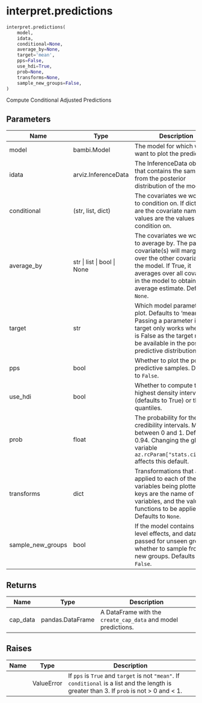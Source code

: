 # interpret.predictions { #bambi.interpret.predictions }

```python
interpret.predictions(
    model,
    idata,
    conditional=None,
    average_by=None,
    target='mean',
    pps=False,
    use_hdi=True,
    prob=None,
    transforms=None,
    sample_new_groups=False,
)
```

Compute Conditional Adjusted Predictions

## Parameters {.doc-section .doc-section-parameters}

| Name              | Type                        | Description                                                                                                                                                                                                                            | Default    |
|-------------------|-----------------------------|----------------------------------------------------------------------------------------------------------------------------------------------------------------------------------------------------------------------------------------|------------|
| model             | bambi.Model                 | The model for which we want to plot the predictions.                                                                                                                                                                                   | _required_ |
| idata             | arviz.InferenceData         | The InferenceData object that contains the samples from the posterior distribution of the model.                                                                                                                                       | _required_ |
| conditional       | (str, list, dict)           | The covariates we would like to condition on. If dict, keys are the covariate names and values are the values to condition on.                                                                                                         | `None`     |
| average_by        | str \| list \| bool \| None | The covariates we would like to average by. The passed covariate(s) will marginalize over the other covariates in the model. If True, it averages over all covariates in the model to obtain the average estimate. Defaults to `None`. | `None`     |
| target            | str                         | Which model parameter to plot. Defaults to 'mean'. Passing a parameter into target only works when pps is False as the target may not be available in the posterior predictive distribution.                                           | `'mean'`   |
| pps               | bool                        | Whether to plot the posterior predictive samples. Defaults to `False`.                                                                                                                                                                 | `False`    |
| use_hdi           | bool                        | Whether to compute the highest density interval (defaults to True) or the quantiles.                                                                                                                                                   | `True`     |
| prob              | float                       | The probability for the credibility intervals. Must be between 0 and 1. Defaults to 0.94. Changing the global variable `az.rcParam["stats.ci_prob"]` affects this default.                                                             | `None`     |
| transforms        | dict                        | Transformations that are applied to each of the variables being plotted. The keys are the name of the variables, and the values are functions to be applied. Defaults to `None`.                                                       | `None`     |
| sample_new_groups | bool                        | If the model contains group-level effects, and data is passed for unseen groups, whether to sample from the new groups. Defaults to `False`.                                                                                           | `False`    |

## Returns {.doc-section .doc-section-returns}

| Name     | Type             | Description                                                   |
|----------|------------------|---------------------------------------------------------------|
| cap_data | pandas.DataFrame | A DataFrame with the `create_cap_data` and model predictions. |

## Raises {.doc-section .doc-section-raises}

| Name   | Type       | Description                                                                                                                                 |
|--------|------------|---------------------------------------------------------------------------------------------------------------------------------------------|
|        | ValueError | If `pps` is `True` and `target` is not `"mean"`. If `conditional` is a list and the length is greater than 3. If `prob` is not > 0 and < 1. |